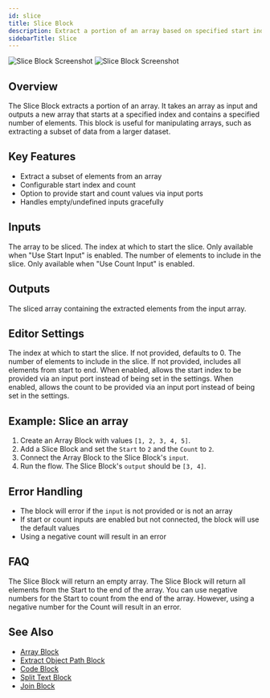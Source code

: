 ```yaml
---
id: slice
title: Slice Block
description: Extract a portion of an array based on specified start index and count
sidebarTitle: Slice
---
```


<Frame className="block dark:hidden">
  <img src="/block-reference/assets/slice_light.png" alt="Slice Block Screenshot" />
</Frame>
<Frame className="hidden dark:block">
  <img src="/block-reference/assets/slice_dark.png" alt="Slice Block Screenshot" />
</Frame>

## Overview
The Slice Block extracts a portion of an array. It takes an array as input and outputs a new array that starts at a specified index and contains a specified number of elements. This block is useful for manipulating arrays, such as extracting a subset of data from a larger dataset.

## Key Features

- Extract a subset of elements from an array
- Configurable start index and count
- Option to provide start and count values via input ports
- Handles empty/undefined inputs gracefully

## Inputs

<ParamField path="input" type="any[]" required>
  The array to be sliced.
</ParamField>

<ParamField path="start" type="number">
  The index at which to start the slice. Only available when "Use Start Input" is enabled.
</ParamField>

<ParamField path="count" type="number">
  The number of elements to include in the slice. Only available when "Use Count Input" is enabled.
</ParamField>

## Outputs

<ResponseField name="output" type="any[]">
  The sliced array containing the extracted elements from the input array.
</ResponseField>

## Editor Settings

<ParamField path="start" type="number" default={0}>
  The index at which to start the slice. If not provided, defaults to 0.
</ParamField>

<ParamField path="count" type="number">
  The number of elements to include in the slice. If not provided, includes all elements from start to end.
</ParamField>

<ParamField path="useStartInput" type="boolean" default={false}>
  When enabled, allows the start index to be provided via an input port instead of being set in the settings.
</ParamField>

<ParamField path="useCountInput" type="boolean" default={false}>
  When enabled, allows the count to be provided via an input port instead of being set in the settings.
</ParamField>

## Example: Slice an array

1. Create an Array Block with values `[1, 2, 3, 4, 5]`.
2. Add a Slice Block and set the `Start` to `2` and the `Count` to `2`.
3. Connect the Array Block to the Slice Block's `input`.
4. Run the flow. The Slice Block's `output` should be `[3, 4]`.

## Error Handling

- The block will error if the `input` is not provided or is not an array
- If start or count inputs are enabled but not connected, the block will use the default values
- Using a negative count will result in an error

## FAQ

<AccordionGroup>
  <Accordion title="What happens if the Start is greater than the length of the array?">
    The Slice Block will return an empty array.
  </Accordion>

  <Accordion title="What happens if the Count is greater than the number of elements in the array?">
    The Slice Block will return all elements from the Start to the end of the array.
  </Accordion>

  <Accordion title="Can I use negative numbers for the Start and Count?">
    You can use negative numbers for the Start to count from the end of the array. However, using a negative number for the Count will result in an error.
  </Accordion>
</AccordionGroup>

## See Also

- [Array Block](/block-reference/data/array)
- [Extract Object Path Block](/block-reference/modifiers/extract-object-path)
- [Code Block](/block-reference/code/code)
- [Split Text Block](/block-reference/modifiers/split-text)
- [Join Block](/block-reference/modifiers/join)
